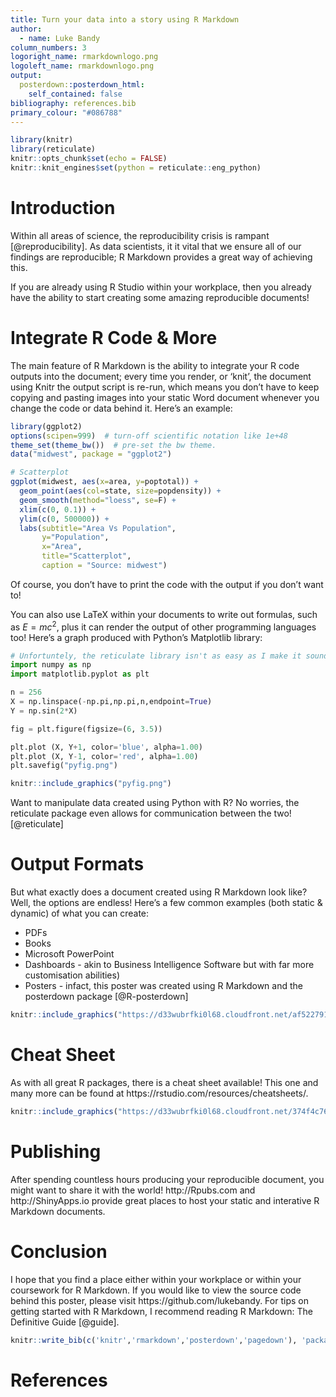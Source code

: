 ```yaml
---
title: Turn your data into a story using R Markdown
author:
  - name: Luke Bandy
column_numbers: 3
logoright_name: rmarkdownlogo.png
logoleft_name: rmarkdownlogo.png
output: 
  posterdown::posterdown_html:
    self_contained: false
bibliography: references.bib
primary_colour: "#086788"
---
```


```r
library(knitr)
library(reticulate)
knitr::opts_chunk$set(echo = FALSE)
knitr::knit_engines$set(python = reticulate::eng_python)
```

# Introduction

Within all areas of science, the reproducibility crisis is rampant [@reproducibility]. As data scientists, it it vital that we ensure all of our findings are reproducible; R Markdown provides a great way of achieving this.

If you are already using R Studio within your workplace, then you already have the ability to start creating some amazing reproducible documents!

# Integrate R Code & More

The main feature of R Markdown is the ability to integrate your R code outputs into the document; every time you render, or 'knit', the document using Knitr the output script is re-run, which means you don't have to keep copying and pasting images into your static Word document whenever you change the code or data behind it. Here's an example:

```r
library(ggplot2)
options(scipen=999)  # turn-off scientific notation like 1e+48
theme_set(theme_bw())  # pre-set the bw theme.
data("midwest", package = "ggplot2")

# Scatterplot
ggplot(midwest, aes(x=area, y=poptotal)) + 
  geom_point(aes(col=state, size=popdensity)) + 
  geom_smooth(method="loess", se=F) + 
  xlim(c(0, 0.1)) + 
  ylim(c(0, 500000)) + 
  labs(subtitle="Area Vs Population", 
       y="Population", 
       x="Area", 
       title="Scatterplot", 
       caption = "Source: midwest")
```

Of course, you don't have to print the code with the output if you don't want to!

You can also use LaTeX within your documents to write out formulas, such as $E=mc^2$, plus it can render the output of other programming languages too! Here's a graph produced with Python's Matplotlib library:

```python
# Unfortuntely, the reticulate library isn't as easy as I make it sound. To get around it not working with Knitr, I've saved the plot to file within RStudio then inserted the image when the document get knitted.
import numpy as np
import matplotlib.pyplot as plt

n = 256
X = np.linspace(-np.pi,np.pi,n,endpoint=True)
Y = np.sin(2*X)

fig = plt.figure(figsize=(6, 3.5))

plt.plot (X, Y+1, color='blue', alpha=1.00)
plt.plot (X, Y-1, color='red', alpha=1.00)
plt.savefig("pyfig.png")
```

```r
knitr::include_graphics("pyfig.png")
```


Want to manipulate data created using Python with R? No worries, the reticulate package even allows for communication between the two! [@reticulate]

# Output Formats

But what exactly does a document created using R Markdown look like? Well, the options are endless! Here's a few common examples (both static & dynamic) of what you can create:

* PDFs
* Books
* Microsoft PowerPoint
* Dashboards - akin to Business Intelligence Software but with far more customisation abilities)
* Posters - infact, this poster was created using R Markdown and the posterdown package [@R-posterdown]

```r
knitr::include_graphics("https://d33wubrfki0l68.cloudfront.net/af522791fe4f4ec3df715910a192fcc9ab0af296/d152b/galleryimages/dashboard1.png")
```

# Cheat Sheet

As with all great R packages, there is a cheat sheet available! This one and many more can be found at https://rstudio.com/resources/cheatsheets/.

```r
knitr::include_graphics("https://d33wubrfki0l68.cloudfront.net/374f4c769f97c4ded7300d521eb59b24168a7261/c72ad/lesson-images/cheatsheets-1-cheatsheet.png")
```

# Publishing

After spending countless hours producing your reproducible document, you might want to share it with the world! http://Rpubs.com and http://ShinyApps.io provide great places to host your static and interative R Markdown documents.

# Conclusion

I hope that you find a place either within your workplace or within your coursework for R Markdown. If you would like to view the source code behind this poster, please visit https://github.com/lukebandy. For tips on getting started with R Markdown, I recommend reading R Markdown: The Definitive Guide [@guide].

```r
knitr::write_bib(c('knitr','rmarkdown','posterdown','pagedown'), 'packages.bib')
```

# References
